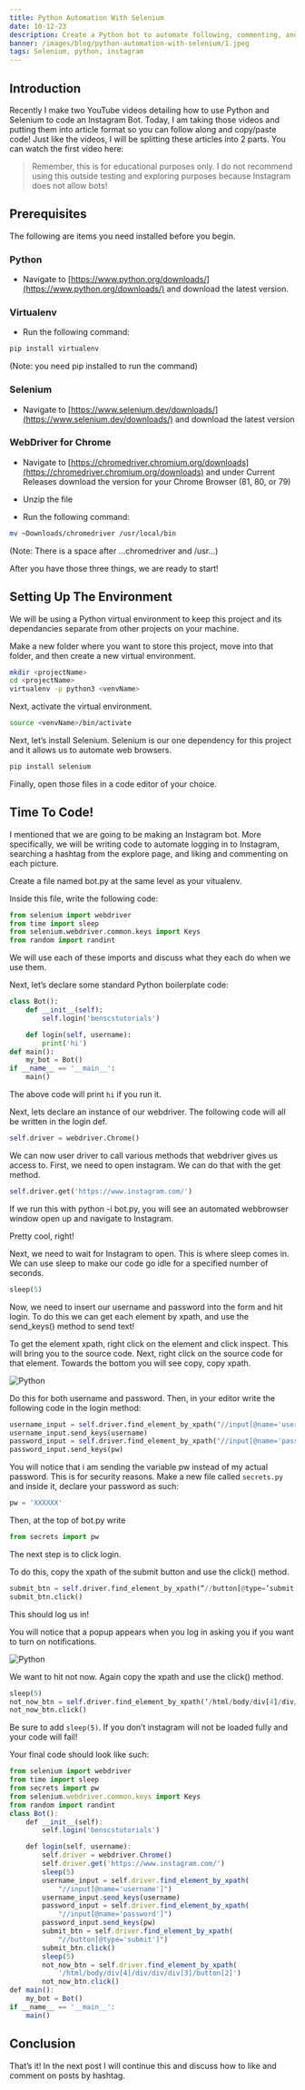 ---
title: Python Automation With Selenium
date: 10-12-23
description: Create a Python bot to automate following, commenting, and liking on Instagram!
banner: /images/blog/python-automation-with-selenium/1.jpeg
tags: Selenium, python, instagram
---

## Introduction

Recently I make two YouTube videos detailing how to use Python and Selenium to code an Instagram Bot. Today, I am taking those videos and putting them into article format so you can follow along and copy/paste code! Just like the videos, I will be splitting these articles into 2 parts. You can watch the first video here:

> Remember, this is for educational purposes only. I do not recommend using this outside testing and exploring purposes because Instagram does not allow bots!

## Prerequisites

The following are items you need installed before you begin.

### Python

- Navigate to [https://www.python.org/downloads/](https://www.python.org/downloads/) and download the latest version.

### Virtualenv

- Run the following command:

```bash
pip install virtualenv
```

(Note: you need pip installed to run the command)

### Selenium

- Navigate to [https://www.selenium.dev/downloads/](https://www.selenium.dev/downloads/) and download the latest version

### WebDriver for Chrome

- Navigate to [https://chromedriver.chromium.org/downloads](https://chromedriver.chromium.org/downloads) and under Current Releases download the version for your Chrome Browser (81, 80, or 79)

- Unzip the file

- Run the following command:

```bash
mv ~Downloads/chromedriver /usr/local/bin
```

(Note: There is a space after …chromedriver and /usr…)

After you have those three things, we are ready to start!

## Setting Up The Environment

We will be using a Python virtual environment to keep this project and its dependancies separate from other projects on your machine.

Make a new folder where you want to store this project, move into that folder, and then create a new virtual environment.

```bash
mkdir <projectName>
cd <projectName>
virtualenv -p python3 <venvName>
```

Next, activate the virtual environment.

```bash
source <venvName>/bin/activate
```

Next, let’s install Selenium. Selenium is our one dependency for this project and it allows us to automate web browsers.

```bash
pip install selenium
```

Finally, open those files in a code editor of your choice.

## Time To Code!

I mentioned that we are going to be making an Instagram bot. More specifically, we will be writing code to automate logging in to Instagram, searching a hashtag from the explore page, and liking and commenting on each picture.

Create a file named bot.py at the same level as your vitualenv.

Inside this file, write the following code:

```python
from selenium import webdriver
from time import sleep
from selenium.webdriver.common.keys import Keys
from random import randint
```

We will use each of these imports and discuss what they each do when we use them.

Next, let’s declare some standard Python boilerplate code:

```python
class Bot():
    def __init__(self):
        self.login('benscstutorials')

    def login(self, username):
        print('hi')
def main():
    my_bot = Bot()
if __name__ == '__main__':
    main()
```

The above code will print `hi` if you run it.

Next, lets declare an instance of our webdriver. The following code will all be written in the login def.

```python
self.driver = webdriver.Chrome()
```

We can now user driver to call various methods that webdriver gives us access to. First, we need to open instagram. We can do that with the get method.

```python
self.driver.get('https://www.instagram.com/')
```

If we run this with python -i bot.py, you will see an automated webbrowser window open up and navigate to Instagram.

Pretty cool, right!

Next, we need to wait for Instagram to open. This is where sleep comes in. We can use sleep to make our code go idle for a specified number of seconds.

```python
sleep(5)
```

Now, we need to insert our username and password into the form and hit login. To do this we can get each element by xpath, and use the send_keys() method to send text!

To get the element xpath, right click on the element and click inspect. This will bring you to the source code. Next, right click on the source code for that element. Towards the bottom you will see copy, copy xpath.

![Python](/images/blog/python-automation-with-selenium/2.png)

Do this for both username and password. Then, in your editor write the following code in the login method:

```python
username_input = self.driver.find_element_by_xpath("//input[@name='username']")
username_input.send_keys(username)
password_input = self.driver.find_element_by_xpath("//input[@name='password']")
password_input.send_keys(pw)
```

You will notice that i am sending the variable pw instead of my actual password. This is for security reasons. Make a new file called `secrets.py` and inside it, declare your password as such:

```python secrets.py
pw = 'XXXXXX'
```

Then, at the top of bot.py write

```python bot.py
from secrets import pw
```

The next step is to click login.

To do this, copy the xpath of the submit button and use the click() method.

```python
submit_btn = self.driver.find_element_by_xpath(“//button[@type=’submit’]”)
submit_btn.click()
```

This should log us in!

You will notice that a popup appears when you log in asking you if you want to turn on notifications.

![Python](/images/blog/python-automation-with-selenium/3.png)

We want to hit not now. Again copy the xpath and use the click() method.

```python
sleep(5)
not_now_btn = self.driver.find_element_by_xpath(‘/html/body/div[4]/div/div/div[3]/button[2]’)
not_now_btn.click()
```

Be sure to add `sleep(5)`. If you don’t instagram will not be loaded fully and your code will fail!

Your final code should look like such:

```javascript
from selenium import webdriver
from time import sleep
from secrets import pw
from selenium.webdriver.common.keys import Keys
from random import randint
class Bot():
    def __init__(self):
        self.login('benscstutorials')

    def login(self, username):
        self.driver = webdriver.Chrome()
        self.driver.get('https://www.instagram.com/')
        sleep(5)
        username_input = self.driver.find_element_by_xpath(
            "//input[@name='username']")
        username_input.send_keys(username)
        password_input = self.driver.find_element_by_xpath(
            "//input[@name='password']")
        password_input.send_keys(pw)
        submit_btn = self.driver.find_element_by_xpath(
            "//button[@type='submit']")
        submit_btn.click()
        sleep(5)
        not_now_btn = self.driver.find_element_by_xpath(
            '/html/body/div[4]/div/div/div[3]/button[2]')
        not_now_btn.click()
def main():
    my_bot = Bot()
if __name__ == '__main__':
    main()
```

## Conclusion

That’s it! In the next post I will continue this and discuss how to like and comment on posts by hashtag.
